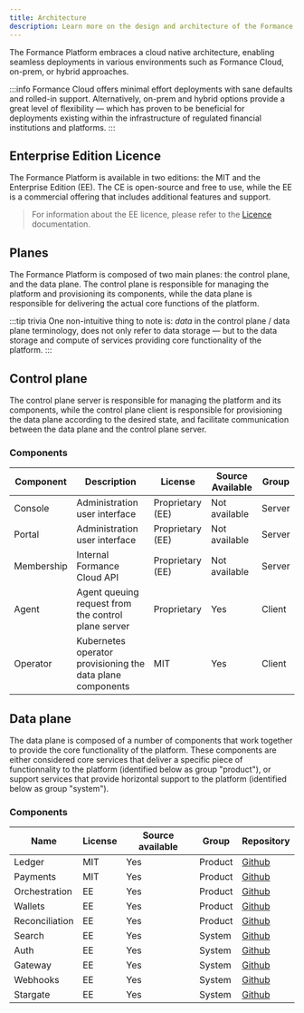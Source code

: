```yaml
---
title: Architecture
description: Learn more on the design and architecture of the Formance Platform.
---
```


<!-- The Formance Platform is composed of a number of components that work together to provide a reliable and highly modular platform. These components are either considered are core services that enable a specific goal, or support services that provide horizontal functionality to the platform. -->

The Formance Platform embraces a cloud native architecture, enabling seamless deployments in various environments such as Formance Cloud, on-prem, or hybrid approaches.

:::info
Formance Cloud offers minimal effort deployments with sane defaults and rolled-in support. Alternatively, on-prem and hybrid options provide a great level of flexibility — which has proven to be beneficial for deployments existing within the infrastructure of regulated financial institutions and platforms.
:::

## Enterprise Edition Licence

The Formance Platform is available in two editions: the MIT and the Enterprise Edition (EE). The CE is open-source and free to use, while the EE is a commercial offering that includes additional features and support.

> For information about the EE licence, please refer to the [Licence](/deployment/licence) documentation.

## Planes

The Formance Platform is composed of two main planes: the control plane, and the data plane. The control plane is responsible for managing the platform and provisioning its components, while the data plane is responsible for delivering the actual core functions of the platform.

:::tip trivia
One non-intuitive thing to note is: _data_ in the control plane / data plane terminology, does not only refer to data storage — but to the data storage and compute of services providing core functionality of the platform.
:::

## Control plane

The control plane server is responsible for managing the platform and its components, while the control plane client is responsible for provisioning the data plane according to the desired state, and facilitate communication between the data plane and the control plane server.

### Components

| Component         | Description                                               | License          | Source Available | Group   |
|-------------------|-----------------------------------------------------------|------------------|------------------|---------|
| Console           | Administration user interface                             | Proprietary (EE) | Not available    | Server  |
| Portal            | Administration user interface                             | Proprietary (EE) | Not available    | Server  |
| Membership        | Internal Formance Cloud API                               | Proprietary (EE) | Not available    | Server  |
| Agent             | Agent queuing request from the control plane server       | Proprietary      | Yes              | Client  |
| Operator          | Kubernetes operator provisioning the data plane components| MIT              | Yes              | Client  |


## Data plane

The data plane is composed of a number of components that work together to provide the core functionality of the platform. These components are either considered core services that deliver a specific piece of functionnality to the platform (identified below as group "product"), or support services that provide horizontal support to the platform (identified below as group "system").

### Components

| Name          | License | Source available | Group    | Repository |
|---------------|---------|------------------|---------|------------|
| Ledger        | MIT     | Yes              | Product | [Github](https://github.com/formancehq/stack/tree/main/components/ledger) |
| Payments      | MIT     | Yes              | Product | [Github](https://github.com/formancehq/stack/tree/main/components/payments) |
| Orchestration | EE      | Yes              | Product | [Github](https://github.com/formancehq/stack/tree/main/ee/orchestration) |
| Wallets       | EE     | Yes              | Product | [Github](https://github.com/formancehq/stack/tree/main/ee/wallets) |
| Reconciliation      | EE    | Yes              | Product  | [Github](https://github.com/formancehq/stack/tree/main/ee/reconciliation) |
| Search        | EE     | Yes              | System  | [Github](https://github.com/formancehq/stack/tree/main/ee/search) |
| Auth          | EE     | Yes              | System  | [Github](https://github.com/formancehq/stack/tree/main/ee/auth) |
| Gateway       | EE     | Yes              | System  | [Github](https://github.com/formancehq/stack/tree/main/ee/gateway) |
| Webhooks      | EE     | Yes              | System  | [Github](https://github.com/formancehq/stack/tree/main/ee/webhooks) |
| Stargate      | EE    | Yes              | System  | [Github](https://github.com/formancehq/stack/tree/main/ee/stargate) |
